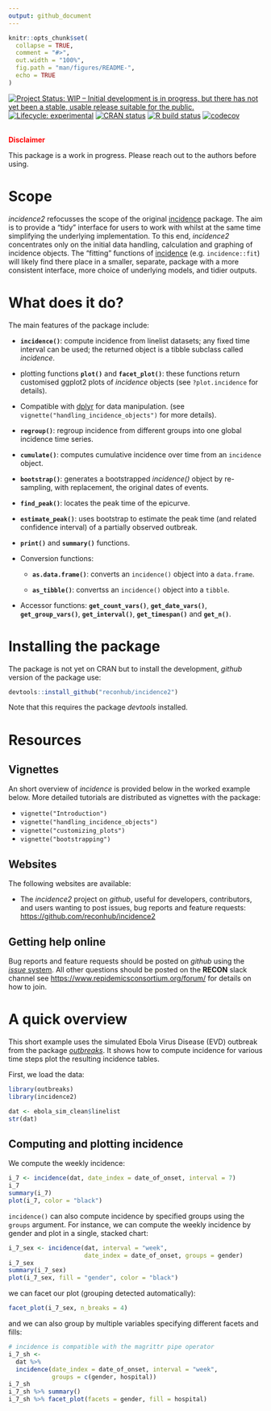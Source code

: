 ```yaml
---
output: github_document
---
```


```r
knitr::opts_chunk$set(
  collapse = TRUE,
  comment = "#>",
  out.width = "100%",
  fig.path = "man/figures/README-",
  echo = TRUE
)

```

<!-- badges: start -->
[![Project Status: WIP – Initial development is in progress, but there has not yet been a stable, usable release suitable for the public.](https://www.repostatus.org/badges/latest/wip.svg)](https://www.repostatus.org/#wip)
[![Lifecycle: experimental](https://img.shields.io/badge/lifecycle-experimental-orange.svg)](https://www.tidyverse.org/lifecycle/#experimental)
[![CRAN status](https://www.r-pkg.org/badges/version/incidence2)](https://CRAN.R-project.org/package=incidence2)
[![R build status](https://github.com/reconhub/incidence2/workflows/R-CMD-check/badge.svg)](https://github.com/reconhub/incidence2/actions)
[![codecov](https://codecov.io/gh/reconhub/incidence2/branch/master/graph/badge.svg)](https://codecov.io/gh/reconhub/incidence2)
<!-- badges: end -->

<br>
**<span style="color: red;">Disclaimer</span>**

This package is a work in progress. Please reach out to the
authors before using.


# Scope

*incidence2* refocusses the scope of the original
[incidence](https://github.com/reconhub/incidence) package.  The aim is to
provide a "tidy" interface for users to work with whilst at the same time
simplifying the underlying implementation. To this end, *incidence2* 
concentrates only on the initial data handling, calculation and graphing of 
incidence objects. The "fitting" functions of 
[incidence](https://github.com/reconhub/incidence) (e.g. `incidence::fit`) 
will likely find there place in a smaller, separate, package with a more 
consistent interface, more choice of underlying models, and tidier outputs. 


# What does it do?

The main features of the package include:

- **`incidence()`**: compute incidence from linelist datasets; any fixed
  time interval can be used; the returned object is a tibble subclass called
  *incidence*.

- plotting functions **`plot()`** and **`facet_plot()`**: these functions
  return customised ggplot2 plots of *incidence* objects 
  (see `?plot.incidence` for details).

- Compatible with [dplyr](https://dplyr.tidyverse.org/) for data manipulation.
  (see `vignette("handling_incidence_objects")` for more details).

- **`regroup()`**: regroup incidence from different groups into one global incidence
  time series.

- **`cumulate()`**: computes cumulative incidence over time from an `incidence`
  object.
  
- **`bootstrap()`**: generates a bootstrapped *incidence()* object by re-sampling,
  with replacement, the original dates of events.

- **`find_peak()`**: locates the peak time of the epicurve.

- **`estimate_peak()`**: uses bootstrap to estimate the peak time (and related
  confidence interval) of a partially observed outbreak.
  
- **`print()`** and **`summary()`** functions.

- Conversion functions:
    
    - **`as.data.frame()`**: converts an `incidence()` object into a `data.frame`.
    
    - **`as_tibble()`**: convertss an `incidence()` object into a `tibble`.

- Accessor functions: **`get_count_vars()`**, **`get_date_vars()`**,
  **`get_group_vars()`**, **`get_interval()`**, **`get_timespan()`** and
  **`get_n()`**.


# Installing the package

The package is not yet on CRAN but to install the development, *github* version
of the package use:

```r
devtools::install_github("reconhub/incidence2")
```

Note that this requires the package *devtools* installed.

# Resources

## Vignettes

An short overview of *incidence* is provided below in the worked example below.
More detailed tutorials are distributed as vignettes with the package:

* `vignette("Introduction")`
* `vignette("handling_incidence_objects")`
* `vignette("customizing_plots")`
* `vignette("bootstrapping")`

## Websites

The following websites are available:

- The *incidence2* project on *github*, useful for developers, contributors, and users wanting to post issues, bug reports and feature requests: <br>
<https://github.com/reconhub/incidence2>

## Getting help online

Bug reports and feature requests should be posted on *github* using the [*issue* system](https://github.com/reconhub/incidence/issues). All other questions
should be posted on the **RECON** slack channel see 
<https://www.repidemicsconsortium.org/forum/> for details on how to join.


# A quick overview

This short example uses the simulated Ebola Virus Disease (EVD) outbreak from
the package [*outbreaks*](https://github.com/reconhub/outbreaks). It shows how
to compute incidence for various time steps plot the resulting incidence tables.

First, we load the data:

```r
library(outbreaks)
library(incidence2)

dat <- ebola_sim_clean$linelist
str(dat)
```

## Computing and plotting incidence

We compute the weekly incidence:

```r
i_7 <- incidence(dat, date_index = date_of_onset, interval = 7)
i_7
summary(i_7)
plot(i_7, color = "black")
```

`incidence()` can also compute incidence by specified groups using the `groups`
argument. For instance, we can compute the weekly incidence by gender and plot
in a single, stacked chart:

```r
i_7_sex <- incidence(dat, interval = "week", 
                     date_index = date_of_onset, groups = gender)
i_7_sex
summary(i_7_sex)
plot(i_7_sex, fill = "gender", color = "black")
```

we can facet our plot (grouping detected automatically):

```r
facet_plot(i_7_sex, n_breaks = 4)
```

and we can also group by multiple variables specifying different facets and 
fills:

```r
# incidence is compatible with the magrittr pipe operator
i_7_sh <- 
  dat %>% 
  incidence(date_index = date_of_onset, interval = "week", 
            groups = c(gender, hospital))
i_7_sh
i_7_sh %>% summary()
i_7_sh %>% facet_plot(facets = gender, fill = hospital)
```


